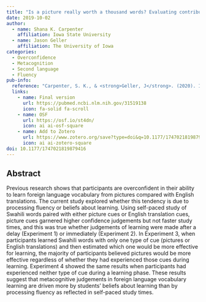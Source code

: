 ```yaml
---
title: "Is a picture really worth a thousand words? Evaluating contributions of fluency and analytic processing in metacognitive judgements for pictures in foreign language vocabulary learning"
date: 2019-10-02
author:
  - name: Shana K. Carpenter
    affiliation: Iowa State University
  - name: Jason Geller
    affiliation: The University of Iowa
categories: 
  - Overconfidence
  - Metacognition
  - Second language
  - Fluency
pub-info:
  reference: "Carpenter, S. K., & <strong>Geller, J</strong>. (2020). Is a picture really worth a thousand words? Evaluating contributions of fluency and analytic processing in metacognitive judgements for pictures in foreign language vocabulary learning. <em>Quarterly journal of experimental psychology</em>, 73(2), 211–224. https://doi.org/10.1177/1747021819879416"
  links:
    - name: Final version
      url: https://pubmed.ncbi.nlm.nih.gov/31519138
      icon: fa-solid fa-scroll
    - name: OSF
      url: https://osf.io/st4dn/
      icon: ai ai-osf-square
    - name: Add to Zotero
      url: https://www.zotero.org/save?type=doi&q=10.1177/1747021819879416
      icon: ai ai-zotero-square
doi: 10.1177/1747021819879416
---
```


## Abstract

Previous research shows that participants are overconfident in their ability to learn foreign language vocabulary from pictures compared with English translations. The current study explored whether this tendency is due to processing fluency or beliefs about learning. Using self-paced study of Swahili words paired with either picture cues or English translation cues, picture cues garnered higher confidence judgements but not faster study times, and this was true whether judgements of learning were made after a delay (Experiment 1) or immediately (Experiment 2). In Experiment 3, when participants learned Swahili words with only one type of cue (pictures or English translations) and then estimated which one would be more effective for learning, the majority of participants believed pictures would be more effective regardless of whether they had experienced those cues during learning. Experiment 4 showed the same results when participants had experienced neither type of cue during a learning phase. These results suggest that metacognitive judgements in foreign language vocabulary learning are driven more by students' beliefs about learning than by processing fluency as reflected in self-paced study times.
